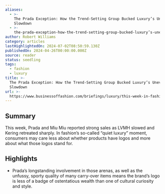 ```yaml
---
aliases:
  - >-
    The Prada Exception: How the Trend-Setting Group Bucked Luxury’s Uneven
    Slowdown
  - >-
    the-prada-exception-how-the-trend-setting-group-bucked-luxury’s-uneven-slowdown
author: Robert Williams
category: articles
lastHighlightedOn: 2024-07-02T08:50:59.130Z
publishedOn: 2024-04-26T00:00:00.000Z
source: reader
status: seedling
tags:
  - fashion
  - luxury
title: >-
  The Prada Exception: How the Trend-Setting Group Bucked Luxury’s Uneven
  Slowdown
url: >-
  https://www.businessoffashion.com/briefings/luxury/this-week-in-fashion-how-prada-outpaced-other-luxury-players/?utm_source=newsletter_professional_thisweek&utm_medium=email&utm_campaign=This_Week_In_Fashion_260424&utm_term=DR455575BJCJ3FB5W2ZWUAKF3A&utm_content=top_story_title
---
```

## Summary

This week, Prada and Miu Miu reported strong sales as LVMH slowed and Kering retreated sharply. In fashion’s so-called “quiet luxury” moment, consumers may care less about whether products have logos and more about what those logos stand for.

## Highlights

- Prada’s longstanding involvement in those arenas, as well as the unfussy, sporty quality of many carry-over items means the brand’s logo is less of a badge of ostentatious wealth than one of cultural curiosity and style.
